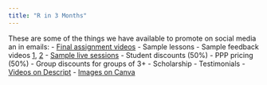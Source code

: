 ```yaml
---
title: "R in 3 Months"
---
```

These are some of the things we have available to promote on social media an in emails:
- [Final assignment videos](https://muse.ai/collections/ZFoAdFt)
- Sample lessons
- Sample feedback videos [1](https://muse.ai/v/oopq2yZ-R-in-3-Months-Sample-Feedback-Video), [2](https://muse.ai/v/mggKZxF-R-in-3-Months-Sample-Feedback-Video) 
- [Sample live sessions](https://muse.ai/v/zps3Dob-R-in-3-Months-Sample-Live-Session)
- Student discounts (50%)
- PPP pricing (50%)
- Group discounts for groups of 3+
- Scholarship
- Testimonials
  - [Videos on Descript](https://web.descript.com/81a48d78-c820-44e0-9884-1c799a27f52a)
  - [Images on Canva](https://www.canva.com/folder/FAE1DwOEnTc)
